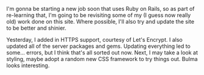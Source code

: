 I'm gonna be starting a new job soon that uses Ruby on Rails, so as part of
re-learning that, I'm going to be revisiting some of my (I guess now really old)
work done on this site. Where possible, I'll also try and update the site to be
better and shinier.

Yesterday, I added in HTTPS support, courtesy of Let's Encrypt. I also updated
all of the server packages and gems. Updating everything led to some... errors,
but I think that's all sorted out now. Next, I may take a look at styling, maybe
adopt a random new CSS framework to try things out. Bulma looks interesting.
